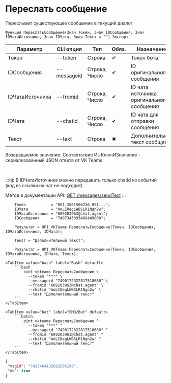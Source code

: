 ﻿---
sidebar_position: 8
---


# Переслать сообщение
 Переслыает существующее сообщение в текущий диалог



`Функция ПереслатьСообщение(Знач Токен, Знач IDСообщения, Знач IDЧатаИсточника, Знач IDЧата, Знач Текст = "") Экспорт`

  | Параметр | CLI опция | Тип | Обяз. | Назначение |
  |-|-|-|-|-|
  | Токен | --token | Строка | &#x2714; | Токен бота |
  | IDСообщения | --messageid | Строка, Число | &#x2714; | ID оригинального сообщения |
  | IDЧатаИсточника | --fromid | Строка, Число | &#x2714; | ID чата источника оригинального сообщения |
  | IDЧата | --chatid | Строка, Число | &#x2714; | ID чата для отправки сообщения |
  | Текст | --text | Строка | &#x2716; | Дополнительный текст сообщения |

  
  Возвращаемое значение:   Соответствие Из КлючИЗначение - сериализованный JSON ответа от VK Teams

<br/>

:::tip
В IDЧатаИсточника можно передавать только chatId из событий (код из ссылки на чат не подходит)

Метод в документации API: [GET /messages/sendText](https://teams.vk.com/botapi/#/messages/get_messages_sendText)
:::
<br/>



```bsl title="Пример использования для 1С:Предприятие/OneScript"
    Токен           = "001.3501506236.091...";
    IDЧата          = "AoLI0egLWBSLR1Ngn2w";
    IDЧатаИсточника = "689203963@chat.agent";
    IDСообщения     = "7497343393488449008";

    Результат = OPI_VKTeams.ПереслатьСообщение(Токен, IDСообщения, IDЧатаИсточника, IDЧата);

    Текст = "Дополнительный текст";

    Результат = OPI_VKTeams.ПереслатьСообщение(Токен, IDСообщения, IDЧатаИсточника, IDЧата, Текст);
```
    

 <Tabs>
  
    <TabItem value="bash" label="Bash" default>
        ```bash
            oint vkteams ПереслатьСообщение \
              --token "***" \
              --messageid "7490172322817518660" \
              --fromid "689203963@chat.agent" \
              --chatid "AoLI0egLWBSLR1Ngn2w" \
              --text "Дополнительный текст"
        ```
    </TabItem>
  
    <TabItem value="bat" label="CMD/Bat" default>
        ```batch
            oint vkteams ПереслатьСообщение ^
              --token "***" ^
              --messageid "7490172322817518660" ^
              --fromid "689203963@chat.agent" ^
              --chatid "AoLI0egLWBSLR1Ngn2w" ^
              --text "Дополнительный текст"
        ```
    </TabItem>
</Tabs>


```json title="Результат"
{
 "msgId": "7423464132021586198",
 "ok": true
}
```
